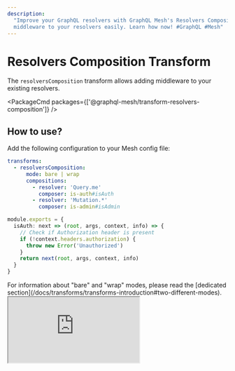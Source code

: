 ```yaml
---
description:
  "Improve your GraphQL resolvers with GraphQL Mesh's Resolvers Composition Transform. Add
  middleware to your resolvers easily. Learn how now! #GraphQL #Mesh"
---
```



# Resolvers Composition Transform

The `resolversComposition` transform allows adding middleware to your existing resolvers.

<PackageCmd packages={['@graphql-mesh/transform-resolvers-composition']} />

## How to use?

Add the following configuration to your Mesh config file:

```yaml filename=".meshrc.yaml"
transforms:
  - resolversComposition:
      mode: bare | wrap
      compositions:
        - resolver: 'Query.me'
          composer: is-auth#isAuth
        - resolver: 'Mutation.*'
          composer: is-admin#isAdmin
```

```ts filename="is-auth.ts"
module.exports = {
  isAuth: next => (root, args, context, info) => {
    // Check if Authorization header is present
    if (!context.headers.authorization) {
      throw new Error('Unauthorized')
    }
    return next(root, args, context, info)
  }
}
```

<Callout>
  For information about "bare" and "wrap" modes, please read the [dedicated
  section](/docs/transforms/transforms-introduction#two-different-modes).
</Callout>

<iframe
  src="https://codesandbox.io/embed/github/Urigo/graphql-mesh/tree/master/examples/openapi-youtrack?fontsize=14&hidenavigation=1&theme=dark&module=%2F.meshrc.yml"
  className="mt-6 w-full h-[500px] rounded-md"
  title="odata-trippin-example"
  allow="geolocation; microphone; camera; midi; vr; accelerometer; gyroscope; payment; ambient-light-sensor; encrypted-media; usb"
  sandbox="allow-modals allow-forms allow-popups allow-scripts allow-same-origin"
/>

## Config API Reference


<API />
